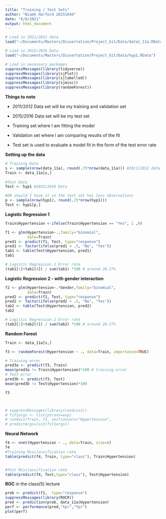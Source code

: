 ```yaml
---
title: "Training / Test Sets"
author: "Niamh Harford 20251644"
date: "6/8/2021"
output: html_document
---
```


```r
# Load in 2011/2012 data
load("~/Documents/Masters/Dissertation/Project_Git/Data/data1_11a.RData") 

# Load in 2015/2016 Data
load("~/Documents/Masters/Dissertation/Project_Git/Data/hyp1.RData") 
```


```r
# Load in necessary packages
suppressMessages(library(tidyverse))
suppressMessages(library(sjPlot))
suppressMessages(library(sjlabelled))
suppressMessages(library(sjmisc))
suppressMessages(library(randomForest))
```


**Things to note **

+ 2011/2012 Data set will be my training and validation set

+ 2015/2016 Data set will be my test set

+ Training set where I am fitting the model 

+ Validation set where I am comparing results of the fit 

+ Test set is used to evaluate a model fit in the form of the test error rate


**Setting up the data **

```r
# Training Data
s <- sample(nrow(data_11a), round(.75*nrow(data_11a))) #2011/2012 data
Train <- data_11a[s,]
  
#Test Data
Test <- hyp1 #2015/2016 Data

#OR should I have it so the test set has less observations
p <- sample(nrow(hyp1), round(.25*nrow(hyp1)))
Test <- hyp1[p,]
```



**Logistic Regression 1**

```r
Train$Hypertension <-ifelse(Train$Hypertension == "Yes", 1 ,0)

f1 <- glm(Hypertension~.,family="binomial",
          data=Train)
pred1 <- predict(f1, Test, type="response")
pred1 <- factor(ifelse(pred1 < .5, "No", "Yes"))
tab1 <- table(Test$Hypertension, pred1)
tab1

# Logistic Regression 1 Error rate
(tab1[1]+tab1[4]) / sum(tab1) *100 # around 26-27%
```


**Logistic Regression 2 - with gender interaction**

```r
f2 <- glm(Hypertension~.*Gender,family="binomial",
          data=Train)
pred2 <- predict(f2, Test, type="response")
pred2 <- factor(ifelse(pred2 < .5, "No", "Yes"))
tab2 <- table(Test$Hypertension, pred2)
tab2

# Logistic Regression 2 Error rate
(tab2[1]+tab2[4]) / sum(tab2) *100 # around 26-27%
```


**Random Forest**

```r
Train <- data_11a[s,]

f3 <- randomForest(Hypertension ~ ., data=Train, importance=TRUE)

# Training error
pred3a <- predict(f3, Train)
mean(pred3a != Train$Hypertension)*100 # training error
# Test error
pred3b <- predict(f3, Test)
mean(pred3b != Test$Hypertension)*100

f3



# suppressMessages(library(condvis2))
# fit1args <- list(ptrans=exp)
# condvis(Train, f3, sectionvars="Hypertension",
# predictArgs=list(fit1args))
```


**Neural Network**

```r
f4 <- nnet(Hypertension ~ ., data=Train, size=6)
f4
#Training Misclassification rate
table(predict(f4, Train, type="class"), Train$Hypertension)


#Test Misclassification rate
table(predict(f4, Test,type="class"), Test$Hypertension)

```




**ROC** in the class(5) lecture

```r
prob <- predict(f1,  type="response")
suppressMessages(library(ROCR))
pred <- prediction(prob, data_11a$Hypertension)
perf <- performance(pred,"tpr","fpr")
plot(perf)
```

